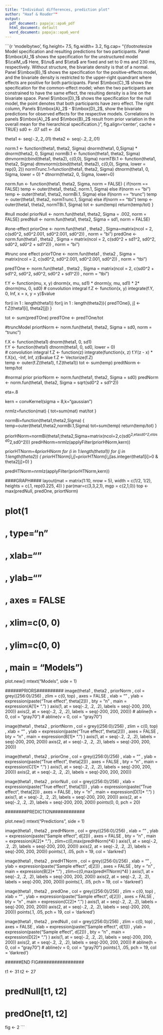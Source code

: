 ```yaml
---
title: "Individual differences, prediction plot"
author: "Haaf & Rouder""
output:
  pdf_document: papaja::apa6_pdf
  html_document: default
  word_document: papaja::apa6_word
---
```


```{r 'modelbytwo', fig.height= 7.5, fig.width= 3.2, fig.cap= "{\\footnotesize  Model specification and resulting predictions for two participants.  Panel $\\mbox{A}_1$ shows the specification for the unstructured model $\\calM_u$ Here, $\\nu$ and $\\eta$ are fixed and set to 0 ms and 230 ms, respectively.  Without structure, the bivariate density is that of a normal.  Panel $\\mbox{B}_1$ shows the specification for the positive-effects model, and the bivariate density is restricted to the upper-right quandrant where effects are positive for both participants.  Panel $\\mbox{C}_1$ shows the specification for the common-effect model; when the two participants are constrained to have the same effect, the resulting density is a line on the bivariate space.  Panel $\\mbox{D}_1$ shows the specification for the null model, the point denotes that both participants have zero effect.  The right column, Panels $\\mbox{A}_2$ - $\\mbox{D}_2$, show the bivariate predictions for observed effects for the respective models.  Correlations in panels $\\mbox{A}_2$ and $\\mbox{B}_2$ result from prior variation in the overall mean for the hierarchical specification.}", fig.align='center', cache = TRUE}
sd0 <- .07
sd1 <- .04

theta1 <- seq(-.2,.2,.01)
theta2 <- seq(-.2,.2,.01)

norm.1 <- function(theta1, theta2, Sigma) dnorm(theta1, 0,Sigma) * dnorm(theta2, 0, Sigma)
normBi.1 <- function(theta1, theta2, Sigma) dmvnorm(cbind(theta1, theta2), c(0,0), Sigma)
normTBi.1 <- function(theta1, theta2, Sigma) dtmvnorm(cbind(theta1, theta2), c(0,0), Sigma, lower = rep(0, 2))
normTrunc.1=function(theta1, theta2, Sigma) dtnorm(theta1, 0, Sigma, lower = 0) * dtnorm(theta2, 0, Sigma, lower=0)

norm.fun <- function(theta1, theta2, Sigma, norm = FALSE) 
{
  if(norm == FALSE)	temp <- outer(theta1, theta2, norm.1, Sigma)
  else if(norm == "bi") temp <- outer(theta1, theta2, normBi.1, Sigma)
  else if(norm == "trunc") temp <- outer(theta1, theta2, normTrunc.1, Sigma)
  else if(norm == "tbi") temp <- outer(theta1, theta2, normTBi.1, Sigma)
  tot <- sum(temp)
  return(temp/tot)
}

#null model
priorNull <- norm.fun(theta1, theta2, Sigma = .002, norm = FALSE)
predNull <- norm.fun(theta1, theta2, Sigma = sd1, norm = FALSE)

#one-effect
priorOne <- norm.fun(theta1 
                     , theta2
                     , Sigma=matrix(ncol = 2, c(sd0^2, sd0^2.001, sd0^2.001, sd0^2))
                     , norm = "bi")
predOne <- norm.fun(theta1
                    , theta2
                    , Sigma = matrix(ncol = 2, c(sd0^2 + sd1^2, sd0^2, sd0^2, sd0^2 + sd1^2))
                    , norm = "bi")

#trunc one effect
priorTOne <- norm.fun(theta1 
                      , theta2
                      , Sigma = matrix(ncol = 2, c(sd0^2, sd0^2.001, sd0^2.001, sd0^2))
                      , norm = "tbi")


predTOne <- norm.fun(theta1
                     , theta2
                     , Sigma = matrix(ncol = 2, c(sd0^2 + sd1^2, sd0^2, sd0^2, sd0^2 + sd1^2))
                     , norm = "tbi")

f.Y <- function(mu, x, y) dnorm(x, mu, sd1) * dnorm(y, mu, sd1) * 2*  dnorm(mu, 0, sd0)
# convolution integral
f.Z <- function(x, y) integrate(f.Y, 0, Inf, x = x, y = y)$value

for(i in 1 : length(theta1))
  for(j in 1 : length(theta2)){
    predTOne[i, j] <- f.Z(theta1[i], theta2[j])
  }

tot <- sum(predTOne)
predTOne <- predTOne/tot

#truncModel
priortNorm <- norm.fun(theta1, theta2, Sigma = sd0, norm = "trunc")

f.X <- function(theta1) dnorm(theta1, 0, sd1)   
f.Y <- function(theta1) dtnorm(theta1, 0, sd0, lower = 0)  
# convolution integral
f.Z <- function(z) integrate(function(x, z) f.Y(z - x) * f.X(x), -Inf, Inf, z)$value
f.Z <- Vectorize(f.Z)  
temp <- outer(f.Z(theta1), f.Z(theta1))
tot <- sum(temp)
predtNorm <- temp/tot

#normal prior
priorNorm <- norm.fun(theta1, theta2, Sigma = sd0)
predNorm <- norm.fun(theta1, theta2, Sigma = sqrt(sd0^2 + sd1^2))

eta=.8

kern = convKernel(sigma = 8,k="gaussian")

nrmlz=function(mat)
{
	tot=sum(mat)
	mat/tot
}

normBi=function(theta1,theta2,Sigma) 
{
	temp=outer(theta1,theta2,normBi.1,Sigma)
	tot=sum(temp)
	return(temp/tot)
}

priorHNorm=normBi(theta1,theta2,Sigma=matrix(ncol=2,c(sd0^2,eta*sd0^2,eta*sd0^2,sd0^2)))
predHNorm=nrmlz(applyFilter(priorHNorm,kern))

priorHTNorm=4*priorHNorm
for (i in 1:length(theta1))
for (j in 1:length(theta2))
{
	priorHTNorm[i,j]=priorHTNorm[i,j]*as.integer(theta1[i]>0 & theta2[j]>0)
}

predHTNorm=nrmlz(applyFilter(priorHTNorm,kern))

####GRAPH####
layout(mat = matrix(1:10, nrow = 5), width = c(1/2, 1/2), heights = c(.1, rep(0.225, 4))
       )
par(mar=c(3,3,2,1), mgp = c(2,1,0))
top <- max(predNull, predOne, priortNorm)

# plot(1
#      , type="n"
#      , xlab=""
#      , ylab=""
#      , axes = FALSE
#      , xlim=c(0, 0)
#      , ylim=c(0, 0)
#      , main = "Models")

plot.new()
mtext("Models", side = 1)

######PRIORS##########
image(theta1
      , theta2
      , priorNorm
      , col = grey((256:0)/256)
      , zlim = c(0, top)
      , axes = FALSE
      , xlab = ""
      , ylab = expression(paste("True effect ", theta[2]))
      , bty = "n"
      , main = expression(A[1]* ".")
)
axis(1, at = seq(-.2, .2, .2), labels = seq(-200, 200, 200))
axis(2, at = seq(-.2, .2, .2), labels = seq(-200, 200, 200))
# abline(h = 0, col = "gray70")
# abline(v = 0, col = "gray70")

image(theta1
      , theta2
      , priortNorm
      , col = grey((256:0)/256)
      , zlim = c(0, top)
      , xlab = ""
      , ylab = expression(paste("True effect ", theta[2]))
      , axes = FALSE
      , bty = "n"
      , main = expression(B[1]* ".")
)
axis(1, at = seq(-.2, .2, .2), labels = seq(-200, 200, 200))
axis(2, at = seq(-.2, .2, .2), labels = seq(-200, 200, 200))

image(theta1
      , theta2
      , priorOne
      , col = grey((256:0)/256)
      , xlab = ""
      , ylab = expression(paste("True effect ", theta[2]))
      , axes = FALSE
      , bty = "n"
      , main = expression(C[1]* ".")
)
axis(1, at = seq(-.2, .2, .2), labels = seq(-200, 200, 200))
axis(2, at = seq(-.2, .2, .2), labels = seq(-200, 200, 200))

image(theta1
      , theta2
      , priorNull
      , col = grey((256:0)/256)
      , xlab = expression(paste("True effect ", theta[1]))
      , ylab = expression(paste("True effect ", theta[2]))
      , axes = FALSE
      , bty = "n"
      , main = expression(D[1]* ".")
)
axis(1, at = seq(-.2, .2, .2), labels = seq(-200, 200, 200))
axis(2, at = seq(-.2, .2, .2), labels = seq(-200, 200, 200))
points(0, 0, pch = 20)

########PREDICTION############

plot.new()
mtext("Predictions", side = 1)

image(theta1
      , theta2
      , predHNorm
      , col = grey((256:0)/256)
      , xlab = ""
      , ylab = expression(paste("Sample effect ", d[2]))
      , axes = FALSE
      , bty = "n"
      , main = expression(A[2]* ".")
      , zlim=c(0,max(predHNorm)*4)
)
axis(1, at = seq(-.2, .2, .2), labels = seq(-200, 200, 200))
axis(2, at = seq(-.2, .2, .2), labels = seq(-200, 200, 200))
points(.1, .05, pch = 19, col = 'darkred')

image(theta1
      , theta2
      , predHTNorm
      , col = grey((256:0)/256)
      , xlab = ""
      , ylab =  expression(paste("Sample effect ", d[2]))
      , axes = FALSE
      , bty = "n"
      , main = expression(B[2]* ".")
      , zlim=c(0,max(predHTNorm)*4)
)
axis(1, at = seq(-.2, .2, .2), labels = seq(-200, 200, 200))
axis(2, at = seq(-.2, .2, .2), labels = seq(-200, 200, 200))
points(.1, .05, pch = 19, col = 'darkred')

image(theta1
      , theta2
      , predOne
      , col = grey((256:0)/256)
      , zlim = c(0, top)
      , xlab = ""
      , ylab = expression(paste("Sample effect ", d[2]))
      , axes = FALSE
      , bty = "n"
      , main = expression(C[2]* ".")
)
axis(1, at = seq(-.2, .2, .2), labels = seq(-200, 200, 200))
axis(2, at = seq(-.2, .2, .2), labels = seq(-200, 200, 200))
points(.1, .05, pch = 19, col = 'darkred')

image(theta1
      , theta2
      , predNull
      , col = grey((256:0)/256)
      , zlim = c(0, top)
      , axes = FALSE
      , xlab = expression(paste("Sample effect ", d[1]))
      , ylab = expression(paste("Sample effect ", d[2]))
      , bty = "n"
      , main = expression(D[2]* ".")
)
axis(1, at = seq(-.2, .2, .2), labels = seq(-200, 200, 200))
axis(2, at = seq(-.2, .2, .2), labels = seq(-200, 200, 200))
# abline(h = 0, col = "gray70")
# abline(v = 0, col = "gray70")
points(.1, .05, pch = 19, col = 'darkred')


######END FIG#################

t1 <- 31
t2 <- 27

# predNull[t1, t2]
# predOne[t1, t2]

fig <- 2
```
